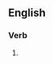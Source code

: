 {{also|vociférâtes}}

==English==

===Verb===
{{head|en|verb form}}

# {{en-third-person singular of|vociferate}}
